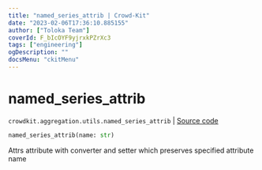 ```yaml
---
title: "named_series_attrib | Crowd-Kit"
date: "2023-02-06T17:36:10.885155"
author: ["Toloka Team"]
coverId: F_bIcOYF9yjrxkPZrXc3
tags: ["engineering"]
ogDescription: ""
docsMenu: "ckitMenu"
---
```


# named_series_attrib
`crowdkit.aggregation.utils.named_series_attrib` | [Source code](https://github.com/Toloka/crowd-kit/blob/v1.2.0/crowdkit/aggregation/utils.py#L166)

```python
named_series_attrib(name: str)
```

Attrs attribute with converter and setter which preserves specified attribute name